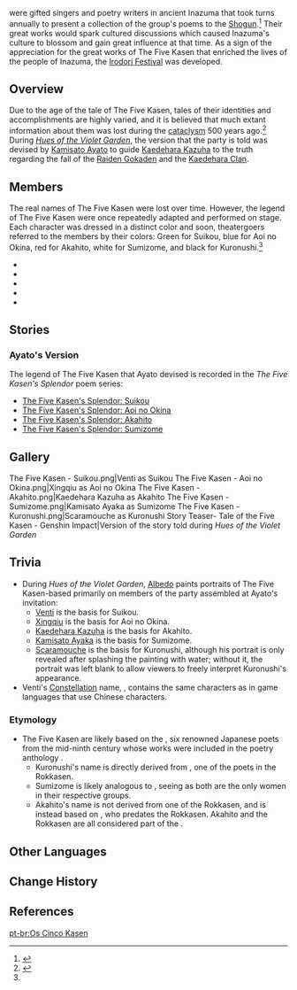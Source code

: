 {{Terminology Infobox
|image        = The Five Kasen.png
|caption      = [[Albedo]]'s paintings of The Five Kasen, modeled after [[Venti]], [[Xingqiu]], [[Kaedehara Kazuha]], [[Kamisato Ayaka]], and [[Scaramouche]]
|type         = Lore
|region       = Inazuma
}}
{{Lang|'''The Five Kasen'''|ja=五歌仙|ja_rm=Go Kasen|ja_tl=The Five Poetry Immortals}} were gifted singers and poetry writers in ancient Inazuma that took turns annually to present a collection of the group's poems to the [[Raiden Shogun (disambiguation)|Shogun]].<ref>{{Ref/Quest|Festive Elegance}}</ref> Their great works would spark cultured discussions which caused Inazuma's culture to blossom and gain great influence at that time. As a sign of the appreciation for the great works of The Five Kasen that enriched the lives of the people of Inazuma, the [[Irodori Festival]] was developed.

==Overview==
Due to the age of the tale of The Five Kasen, tales of their identities and accomplishments are highly varied, and it is believed that much extant information about them was lost during the [[cataclysm]] 500 years ago.<ref name="Kasen Summary">{{Ref/Item|Five Kasen Summary}}</ref> During ''[[Hues of the Violet Garden]]'', the version that the party is told was devised by [[Kamisato Ayato]] to guide [[Kaedehara Kazuha]] to the truth regarding the fall of the [[Raiden Gokaden]] and the [[Kaedehara Clan]].

==Members==
The real names of The Five Kasen were lost over time.  However, the legend of The Five Kasen were once repeatedly adapted and performed on stage. Each character was dressed in a distinct color and soon, theatergoers referred to the members by their colors: Green for Suikou, blue for Aoi no Okina, red for Akahito, white for Sumizome, and black for Kuronushi.<ref name="Kasen Summary" />
*{{lang|Suikou|ja=翠光|ja_tl=Green Light}}
*{{lang|Aoi no Okina|ja=葵の翁|ja_tl=Elder of Sunflower}}
*{{lang|Akahito|ja=赤人|ja_tl=Scarlet Man}}
*{{lang|Sumizome|ja=墨染|ja_tl=Ink-Dyed}}
*{{lang|Kuronushi|ja=黒主|ja_tl=Black Lord}}

==Stories==
===Ayato's Version===
The legend of The Five Kasen that Ayato devised is recorded in the ''The Five Kasen's Splendor'' poem series:
*[[The Five Kasen's Splendor: Suikou]]
*[[The Five Kasen's Splendor: Aoi no Okina]]
*[[The Five Kasen's Splendor: Akahito]]
*[[The Five Kasen's Splendor: Sumizome]]

==Gallery==
<gallery hideaddbutton="true" captionalign="center">
The Five Kasen - Suikou.png|Venti as Suikou
The Five Kasen - Aoi no Okina.png|Xingqiu as Aoi no Okina
The Five Kasen - Akahito.png|Kaedehara Kazuha as Akahito
The Five Kasen - Sumizome.png|Kamisato Ayaka as Sumizome
The Five Kasen - Kuronushi.png|Scaramouche as Kuronushi
Story Teaser- Tale of the Five Kasen - Genshin Impact|Version of the story told during ''Hues of the Violet Garden''
</gallery>

==Trivia==
*During ''Hues of the Violet Garden'', [[Albedo]] paints portraits of The Five Kasen-based primarily on members of the party assembled at Ayato's invitation:
**[[Venti]] is the basis for Suikou.
**[[Xingqiu]] is the basis for Aoi no Okina.
**[[Kaedehara Kazuha]] is the basis for Akahito.
**[[Kamisato Ayaka]] is the basis for Sumizome.
**[[Scaramouche]] is the basis for Kuronushi, although his portrait is only revealed after splashing the painting with water; without it, the portrait was left blank to allow viewers to freely interpret Kuronushi's appearance.
* Venti's [[Constellation]] name, {{lang|[[Carmen Dei]]|zh=歌仙座|zh_rm=Gēxiān-zuò|ja=歌仙座|ja_rm=Kasen-za}}, contains the same characters as {{lang|''kasen''|ja=歌仙|ja_tl=immortal poet}} in game languages that use Chinese characters.

===Etymology===
*The Five Kasen are likely based on the {{lang|{{w|Rokkasen}}|ja=六歌仙|ja_tl=six poetry immortals}}, six renowned Japanese poets from the mid-ninth century whose works were included in the poetry anthology ''{{w|Kokin Wakashū}}''.
**Kuronushi's name is directly derived from {{w|Ōtomo no Kuronushi}}, one of the poets in the Rokkasen.
**Sumizome is likely analogous to {{w|Ono no Komachi}}, seeing as both are the only women in their respective groups.
**Akahito's name is not derived from one of the Rokkasen, and is instead based on {{w|Yamabe no Akahito}}, who predates the Rokkasen. Akahito and the Rokkasen are all considered part of the {{lang|{{w|Thirty-Six Immortals of Poetry}}|ja=三十六歌仙|ja_rm=Sanjuurokkasen}}.

==Other Languages==
{{Other Languages
|en      = The Five Kasen
|zhs     = 五歌仙
|zhs_rm  = Wǔ Gēxiān
|zht     = 五歌仙
|zht_rm  = Wǔ Gēxiān
|zh_tl   = The Five Poetry Immortals
|ja      = 五歌仙
|ja_rm   = Go Kasen
|ja_tl   = The Five Poetry Immortals
|ko      = 다섯 {{tt|가선|歌仙}}
|ko_rm   = Daseot Gaseon
|ko_tl   = Five Poetry Adepti
|es      = Cinco Kasen
|es_tl   = Five Kasen
|fr      = Cinq Kasen
|fr_tl   = Five Kasen
|ru      = Пять Касэн
|ru_tl   = The Five Kasen
|th      = Kasen ทั้งห้า
|th_rm   = 
|th_tl   = 
|vi      = {{tt|Ngũ Ca Tiên|五歌仙}}
|vi_tl   = The Five Poetry Immortals
|de      = Fünf Kasen
|de_tl   = Five Kasen
|id      = Lima Kasen
|id_tl   = Five Kasen
|pt      = Os Cinco Kasen
|pt_tl   = The Five Kasen
}}

==Change History==
{{Change History|2.6}}

==References==
{{Reflist}}

[[pt-br:Os Cinco Kasen]]
